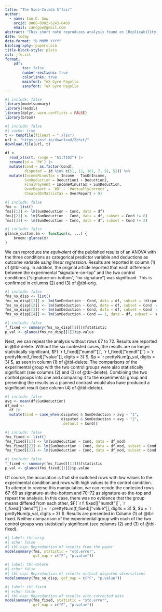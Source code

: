 ```yaml
---
title: "The Gino-Colada Affair"
author: 
  - name: Ian D. Gow
    orcid: 0000-0002-6243-8409
    email: iandgow@gmail.com
abstract: "This short note reproduces analysis found on [Replicability-Index](https://replicationindex.com/2023/09/30/the-gino-colada-affair/)."
date: today
date-format: "D MMMM YYYY"
bibliography: papers.bib
title-block-style: plain
csl: jfe.csl
format: 
    pdf:
        toc: false
        number-sections: true
        colorlinks: true
        mainfont: TeX Gyre Pagella
        sansfont: TeX Gyre Pagella
---
```


```r
#| include: false
library(modelsummary)
library(readxl)
library(dplyr, warn.conflicts = FALSE)
library(broom)
```

```r
#| include: false
#| cache: true
t <- tempfile(fileext = ".xlsx")
url <- "https://osf.io/download/2ehzt/"
download.file(url, t)

df <- 
  read_xlsx(t, range = "A1:T102") |>
  rename(id = `P#`) |>
  mutate(Cond = as.factor(Cond),
         disputed = id %in% c(51, 12, 101, 7, 91, 52)) %>%
  mutate(IncomeMinusTax = Income - TaxOnIncome,
         SumDeduction = Deduction1 + Deduction2,
         FinalPayment = IncomeMinusTax + SumDeduction,
         OverReport = `#B` - `#ActuallyCorrect`,
         CheatedOnMatrixTax = OverReport > 0)
```

```r
#| include: false
fms <- list()
fms[[1]] <- lm(SumDeduction ~ Cond, data = df)
fms[[2]] <- lm(SumDeduction ~ Cond, data = df, subset = Cond != 0)
fms[[3]] <- lm(SumDeduction ~ Cond, data = df, subset = Cond != 2)
```

```r
#| include: false
glance_custom.lm <- function(x, ...) {
    broom::glance(x)
}
```

We can reproduce *the equivalent of* the published results of an ANOVA with the three conditions as categorical predictor variable and deductions as outcome variable *using linear regression*.
Results are reported in column (1) of @tbl-orig.
In addition, the original article reported that each difference between the experimental "signature-on-top" and the two control conditions ("signature-on-bottom", "no signature") was significant.
This is confirmed in columns (2) and (3) of @tbl-orig.

```r
#| include: false
fms_no_disp <- list()
fms_no_disp[[1]] <- lm(SumDeduction ~ Cond, data = df, subset = !disputed)
fms_no_disp[[2]] <- lm(SumDeduction ~ Cond, data = df, subset = Cond != 0 & !disputed)
fms_no_disp[[3]] <- lm(SumDeduction ~ Cond, data = df, subset = Cond != 2 & !disputed)
fms_no_disp[[4]] <- lm(SumDeduction ~ Cond == 1, data = df, subset = !disputed)
```

```r
#| include: false
f_fixed <- summary(fms_no_disp[[1]])$fstatistic
p_val <- glance(fms_no_disp[[1]])$p.value
```

Next, we can repeat the analysis without rows 67 to 72. 
Results are reported in @tbl-delete.
Without the six contested cases, the results are no longer statistically significant, $F( `r f_fixed[["numdf"]]`, `r f_fixed[["dendf"]]`) = `r prettyNum(f_fixed[["value"]], digits = 3)`$, $p = `r prettyNum(p_val, digits = 3)`$, as seen in column (1) of @tbl-delete.
The comparisons of the experimental group with the two control groups were also statistically significant (see columns (2) and (3) of @tbl-delete).
Combining the two control groups into one and comparing it to the experimental group and presenting the results as a planned contrast would also have produced a significant result (see column (4) of @tbl-delete).

```r
#| include: false
avg <- mean(df$SumDeduction)
df_mod <- 
  df |>
  mutate(Cond = case_when(disputed & SumDeduction > avg ~ "1",
                          disputed & SumDeduction < avg ~ "2",
                          .default = Cond))
```

```r
#| include: false
fms_fixed <- list()
fms_fixed[[1]] <- lm(SumDeduction ~ Cond, data = df_mod)
fms_fixed[[2]] <- lm(SumDeduction ~ Cond, data = df_mod, subset = Cond != 0)
fms_fixed[[3]] <- lm(SumDeduction ~ Cond, data = df_mod, subset = Cond != 2)
```

```r
#| include: false
f_fixed <- summary(fms_fixed[[1]])$fstatistic
p_val <- glance(fms_fixed[[1]])$p.value
```

Of course, the accusation is that she switched rows with low values to the experimental condition and rows with high values to the control condition.
To attempt to reverse this manipulation, we can recode the contested rows 67--69 as signature-at-the-bottom and 70--72 as signature-at-the-top and repeat the analysis.
In this case, there was no evidence that the group means differed from each other, $F( `r f_fixed[["numdf"]]`, `r f_fixed[["dendf"]]`) = `r prettyNum(f_fixed[["value"]], digits = 3)`$, $p = `r prettyNum(p_val, digits = 3)`$.
Results are presented in Column (1) of @tbl-fixed.
Neither comparison of the experimental group with each of the two control groups was statistically significant (see columns (2) and (3) of @tbl-fixed).

```r
#| label: tbl-orig
#| echo: false
#| tbl-cap: Reproduction of results from the paper
modelsummary(fms, statistic = "std.error",
             gof_map = c("F", "p.value"))
```

```r
#| label: tbl-delete
#| echo: false
#| tbl-cap: Reproduction of results without disputed observations
modelsummary(fms_no_disp, gof_map = c("F", "p.value"))
```

```r
#| label: tbl-fixed
#| echo: false
#| tbl-cap: Reproduction of results with corrected data
modelsummary(fms_fixed, statistic = "std.error",
             gof_map = c("F", "p.value"))
```
